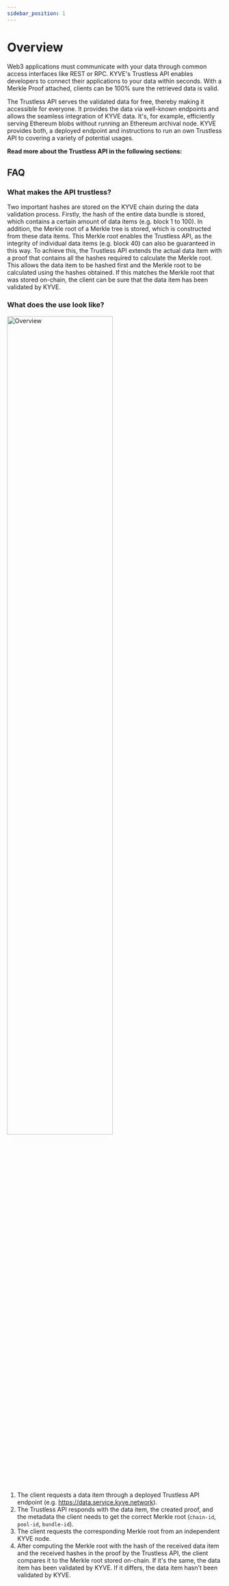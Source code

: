 ```yaml
---
sidebar_position: 1
---
```



# Overview

Web3 applications must communicate with your data through common access interfaces like REST or RPC. KYVE's 
Trustless API enables developers to connect their applications to your data within seconds. With a Merkle 
Proof attached, clients can be 100% sure the retrieved data is valid.

The Trustless API serves the validated data for free, thereby making it accessible for everyone. It provides 
the data via well-known endpoints and allows the seamless integration of KYVE data. It's, for example, efficiently 
serving Ethereum blobs without running an Ethereum archival node. KYVE provides both, a deployed endpoint and
instructions to run an own Trustless API to covering a variety of potential usages.

**Read more about the Trustless API in the following sections:**

<TrustlessAPIOverview />

## FAQ

### What makes the API trustless?
Two important hashes are stored on the KYVE chain during the data validation process. Firstly, the hash of the entire
data bundle is stored, which contains a certain amount of data items (e.g. block 1 to 100). In addition, the Merkle root
of a Merkle tree is stored, which is constructed from these data items. This Merkle root enables the Trustless API, as the
integrity of individual data items (e.g. block 40) can also be guaranteed in this way. To achieve this, the Trustless API
extends the actual data item with a proof that contains all the hashes required to calculate the Merkle root. This allows
the data item to be hashed first and the Merkle root to be calculated using the hashes obtained. If this matches the Merkle
root that was stored on-chain, the client can be sure that the data item has been validated by KYVE.

### What does the use look like?
<div style={{textAlign: 'center'}}>
    <img width="70%" src="/img/trustless_api/overview.png" alt="Overview"/>
</div>

1. The client requests a data item through a deployed Trustless API endpoint (e.g. https://data.service.kyve.network).
2. The Trustless API responds with the data item, the created proof, and the metadata the client needs to get the correct Merkle root (`chain-id`, `pool-id`, `bundle-id`).
3. The client requests the corresponding Merkle root from an independent KYVE node.
4. After computing the Merkle root with the hash of the received data item and the received hashes in the proof by the Trustless API, the client compares it to the Merkle root
stored on-chain. If it's the same, the data item has been validated by KYVE. If it differs, the data item hasn't been validated by KYVE.